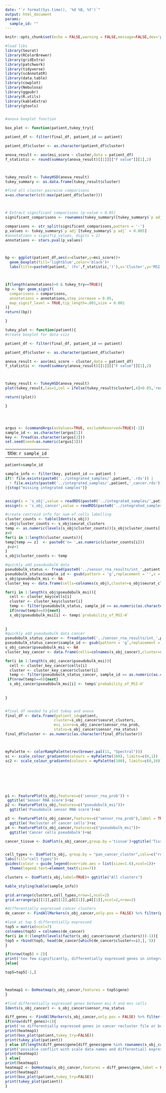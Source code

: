 ```yaml
---
date: "`r format(Sys.time(), '%d %B, %Y')`"
output: html_document
params:
  sample_id: ""
---
```



```r
knitr::opts_chunk$set(echo = FALSE,warning = FALSE,message=FALSE,dev='png',dpi=300)
```



```r

#load libs
library(Seurat)
library(RColorBrewer)
library(gridExtra)
library(patchwork)
library(tidyverse)
library(scAnnotatR)
library(data.table)
library(cowplot)
library(Nebulosa)
library(ggpubr)
library(R.utils)
library(kableExtra)
library(gtools)


#anova boxplot function

box_plot <- function(patient,tukey_try){

patient_df <- filter(final_df, patient_id == patient) 

patient_df$cluster <- as.character(patient_df$cluster)

anova_result <- aov(msi_score ~ cluster,data = patient_df)
f_statistic <- round(summary(anova_result)[[1]][["F value"]][1],2)



tukey_result <- TukeyHSD(anova_result)
tukey_summary <- as.data.frame(tukey_result$cluster)

#find all cluster pairwise comparisons
x=as.character(c(0:max(patient_df$cluster)))



# Extract significant comparisons (p-value < 0.05)
significant_comparisons <- rownames(tukey_summary)[tukey_summary$`p adj` < 0.005]

comparisons <- str_split(significant_comparisons,pattern = '-')
p_values <- tukey_summary$`p adj`[tukey_summary$`p adj` < 0.005]
#annotations = signif(p_values, digits = 2)
annotations <- stars.pval(p_values)



bp <- ggplot(patient_df,aes(x=cluster,y=msi_score))+
  geom_boxplot(fill='lightblue',color='black')+
  labs(title=paste0(patient,' (F=',f_statistic,')'),x='Cluster',y='MSI score')+theme_minimal()



if(length(annotations)>0 & tukey_try==TRUE){
bp <- bp+ geom_signif(
  comparisons = comparisons,
  annotations = annotations,step_increase = 0.05,
  map_signif_level = TRUE,tip_length=.001,size = 0.001
)}
return((bp))

}

tukey_plot <- function(patient){
#create boxplot for data vizz

patient_df <- filter(final_df, patient_id == patient) 

patient_df$cluster <- as.character(patient_df$cluster)

anova_result <- aov(msi_score ~ cluster,data = patient_df)
f_statistic <- round(summary(anova_result)[[1]][["F value"]][1],2)



tukey_result <- TukeyHSD(anova_result)
plot(tukey_result,las=1,col = ifelse(tukey_result$cluster[,4]<0.05,'red','black'))

return((plot))

}





```

```r

argus <- (commandArgs(asValues=TRUE, excludeReserved=TRUE)[-1])
sample_id <- as.character(argus[1])
key <- fread(as.character(argus[2]))
set.seed(seed=as.numeric(argus[3]))
```

---
title: `r sample_id`
---







```r

patient=sample_id

sample_info <- filter(key, patient_id == patient )
if(! file.exists(paste0('../integrated_samples/',patient,'.rds')) | 
  ! file.exists(paste0('../integrated_samples/',patient,'_cancer.rds'))
){stop("missing integrated samples")}


assign(x = 's_obj',value = readRDS(paste0('../integrated_samples/',patient,'.rds'))) 
assign(x = 's_obj_cancer',value = readRDS(paste0('../integrated_samples/',patient,'_cancer.rds')))

#create centroid info for num of cells labelling
cluster_counts <- table(Idents(s_obj))
s_obj$cluster_counts <- s_obj$seurat_clusters
temp <- as.numeric(levels(s_obj$cluster_counts))[s_obj$cluster_counts]
z=0
for(i in 1:length(cluster_counts)){
temp[temp == z]  <- paste0('n= ',as.numeric(cluster_counts[i]))
 z=z+1 
}
s_obj$cluster_counts <- temp

#quickly add pseuduobulk data
pseudobulk_status <- fread(paste0('../sensor_rna_results/int_',patient,'.txt'))
pseudobulk_status$sample_id <- gsub(pattern = 'g',replacement = '',x = pseudobulk_status$sample_id)
s_obj$pseudobulk_msi <- NA
cluster_key <- data.frame(cells=colnames(s_obj),cluster=s_obj$seurat_clusters)

for(i in 1:length(s_obj$pseudobulk_msi)){
  cell <- cluster_key$cells[i]
  cluster <- cluster_key$cluster[i]
  temp <- filter(pseudobulk_status, sample_id == as.numeric(as.character(cluster)))
  if(nrow(temp)==0){next}
  s_obj$pseudobulk_msi[i] <- temp$`probability_of_MSI-H`
  
  
}
#quickly add pseuduobulk data cancer
pseudobulk_status_cancer <- fread(paste0('../sensor_rna_results/int_',patient,'_cancer.txt'))
pseudobulk_status_cancer$sample_id <- gsub(pattern = 'g',replacement = '',x = pseudobulk_status_cancer$sample_id)
s_obj_cancer$pseudobulk_msi <- NA
cluster_key_cancer <- data.frame(cells=colnames(s_obj_cancer),cluster=s_obj_cancer$seurat_clusters)

for(i in 1:length(s_obj_cancer$pseudobulk_msi)){
  cell <- cluster_key_cancer$cells[i]
  cluster <- cluster_key_cancer$cluster[i]
  temp <- filter(pseudobulk_status_cancer, sample_id == as.numeric(as.character(cluster)))
 if(nrow(temp)==0){next}
  s_obj_cancer$pseudobulk_msi[i] <- temp$`probability_of_MSI-H`
  
  
}


#final df needed to plot tukey and anova
final_df <- data.frame(patient_id=patient,
                      cluster=s_obj_cancer$seurat_clusters,
                      msi_score=s_obj_cancer$sensor_rna_prob,
                      status=s_obj_cancer$sensor_rna_status)
final_df$cluster <- as.numeric(as.character(final_df$cluster))




```

```r

myPalette <- colorRampPalette(rev(brewer.pal(11, "Spectral")))
sc <- scale_colour_gradientn(colours = myPalette(100), limits=c(0,1))
sc2 <- scale_colour_gradientn(colours = myPalette(100), limits=c(0,10))







p1 <- FeaturePlot(s_obj,features=c('sensor_rna_prob')) +
 ggtitle('Sensor RNA score')+sc
p2 <- FeaturePlot(s_obj,features=c("pseudobulk_msi"))+
  ggtitle('Pseudobulk sensor RNA score')+sc

p3 <- FeaturePlot(s_obj_cancer,features=c("sensor_rna_prob"),label = TRUE)+
  ggtitle('Recluster of cancer cells')+sc
p4 <- FeaturePlot(s_obj_cancer,features=c("pseudobulk_msi"))+
  ggtitle('Cancer cells pseudobulk')+sc

cancer_tissue <- DimPlot(s_obj_cancer,group.by ='tissue')+ggtitle('Tissue contribution')


cell_types <- DimPlot(s_obj, group.by = "pan_cancer_cluster",cols=c("red","blue"))+ ggtitle("Simplified cell types")+
labs(fill="cell types")+
guides(colour = guide_legend(override.aes = list(size=1.6),ncol=1))+ 
  theme(legend.text=element_text(size=7))

clusters <- DimPlot(s_obj,label=TRUE)+ ggtitle("All clusters")

kable_styling(kable(sample_info))

grid.arrange(clusters,cell_types,nrow=1,ncol=2)
grid.arrange(p1[[1]],p2[[1]],p3[[1]],p4[[1]],ncol=2,nrow=2)

#differentially expressed cancer clusters
de_cancer <- FindAllMarkers(s_obj_cancer,only.pos = FALSE) %>% filter(p_val_adj < 0.01)

#look at top 5 differentially expressed
top5 = matrix(ncol=7)
colnames(top5) = colnames(de_cancer)
for(i in 0:(length(levels(factor(s_obj_cancer$seurat_clusters)))-1)){
top5 = rbind(top5, head(de_cancer[which(de_cancer$cluster==i),], 5))
}

if(nrow(top5) < 2){
print('too few significantly, differentially expressed genes in integrated data for meaningful analysis')
}else{

top5=top5[-1,]



heatmap1 <- DoHeatmap(s_obj_cancer,features = top5$gene)
}

#find differentially expressed genes between msi-h and mss cells
Idents(s_obj_cancer) <- s_obj_cancer$sensor_rna_status

diff_genes <- FindAllMarkers(s_obj_cancer,only.pos = FALSE) %>% filter(p_val_adj < 0.01) %>% head(50)
if(nrow(diff_genes)<1){
print('no differentially expressed genes in cancer recluster file or between MSS/MSI-H cells')
print(heatmap1)
print(box_plot(patient,tukey_try=FALSE))
print(tukey_plot(patient))
} else if(length(diff_genes$gene[diff_genes$gene %in% rownames(s_obj_cancer@assays$RNA$scale.data)]) < 1){
print('possible conflict with scale data names and differentiall expressed annotation')
print(heatmap1)
} else{
print(heatmap1)
heatmap2 <- DoHeatmap(s_obj_cancer,features = diff_genes$gene,label = FALSE)
print(heatmap2)
print(box_plot(patient,tukey_try=FALSE))
print(tukey_plot(patient))
}




```






